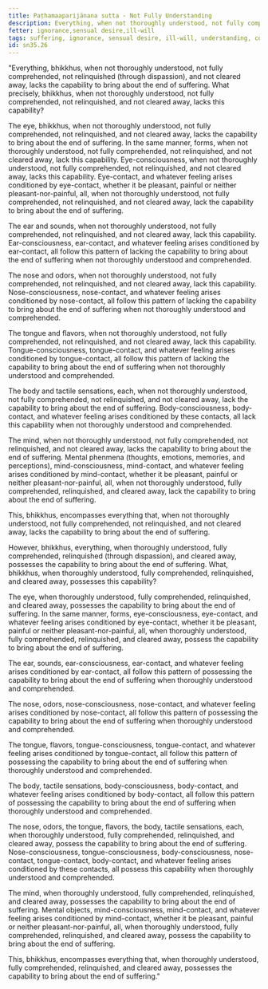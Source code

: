 ```yaml
---
title: Paṭhamaaparijānana sutta - Not Fully Understanding
description: Everything, when not thoroughly understood, not fully comprehended, not relinquished through dispassion, and not cleared away, lacks the capability to bring about the end of suffering.
fetter: ignorance,sensual desire,ill-will
tags: suffering, ignorance, sensual desire, ill-will, understanding, comprehension, relinquishment, dispassion, sn, sn35-44, sn35, six-sense bases
id: sn35.26
---
```


"Everything, bhikkhus, when not thoroughly understood, not fully comprehended, not relinquished (through dispassion), and not cleared away, lacks the capability to bring about the end of suffering. What precisely, bhikkhus, when not thoroughly understood, not fully comprehended, not relinquished, and not cleared away, lacks this capability?

The eye, bhikkhus, when not thoroughly understood, not fully comprehended, not relinquished, and not cleared away, lacks the capability to bring about the end of suffering. In the same manner, forms, when not thoroughly understood, not fully comprehended, not relinquished, and not cleared away, lack this capability. Eye-consciousness, when not thoroughly understood, not fully comprehended, not relinquished, and not cleared away, lacks this capability. Eye-contact, and whatever feeling arises conditioned by eye-contact, whether it be pleasant, painful or neither pleasant-nor-painful, all, when not thoroughly understood, not fully comprehended, not relinquished, and not cleared away, lack the capability to bring about the end of suffering.

The ear and sounds, when not thoroughly understood, not fully comprehended, not relinquished, and not cleared away, lack this capability. Ear-consciousness, ear-contact, and whatever feeling arises conditioned by ear-contact, all follow this pattern of lacking the capability to bring about the end of suffering when not thoroughly understood and comprehended.

The nose and odors, when not thoroughly understood, not fully comprehended, not relinquished, and not cleared away, lack this capability. Nose-consciousness, nose-contact, and whatever feeling arises conditioned by nose-contact, all follow this pattern of lacking the capability to bring about the end of suffering when not thoroughly understood and comprehended.

The tongue and flavors, when not thoroughly understood, not fully comprehended, not relinquished, and not cleared away, lack this capability. Tongue-consciousness, tongue-contact, and whatever feeling arises conditioned by tongue-contact, all follow this pattern of lacking the capability to bring about the end of suffering when not thoroughly understood and comprehended.

The body and tactile sensations, each, when not thoroughly understood, not fully comprehended, not relinquished, and not cleared away, lack the capability to bring about the end of suffering. Body-consciousness, body-contact, and whatever feeling arises conditioned by these contacts, all lack this capability when not thoroughly understood and comprehended.

The mind, when not thoroughly understood, not fully comprehended, not relinquished, and not cleared away, lacks the capability to bring about the end of suffering. Mental phenmena (thoughts, emotions, memories, and perceptions), mind-consciousness, mind-contact, and whatever feeling arises conditioned by mind-contact, whether it be pleasant, painful or neither pleasant-nor-painful, all, when not thoroughly understood, fully comprehended, relinquished, and cleared away, lack the capability to bring about the end of suffering.

This, bhikkhus, encompasses everything that, when not thoroughly understood, not fully comprehended, not relinquished, and not cleared away, lacks the capability to bring about the end of suffering.

However, bhikkhus, everything, when thoroughly understood, fully comprehended, relinquished (through dispassion), and cleared away, possesses the capability to bring about the end of suffering. What, bhikkhus, when thoroughly understood, fully comprehended, relinquished, and cleared away, possesses this capability?

The eye, when thoroughly understood, fully comprehended, relinquished, and cleared away, possesses the capability to bring about the end of suffering. In the same manner, forms, eye-consciousness, eye-contact, and whatever feeling arises conditioned by eye-contact, whether it be pleasant, painful or neither pleasant-nor-painful, all, when thoroughly understood, fully comprehended, relinquished, and cleared away, possess the capability to bring about the end of suffering.

The ear, sounds, ear-consciousness, ear-contact, and whatever feeling arises conditioned by ear-contact, all follow this pattern of possessing the capability to bring about the end of suffering when thoroughly understood and comprehended.

The nose, odors, nose-consciousness, nose-contact, and whatever feeling arises conditioned by nose-contact, all follow this pattern of possessing the capability to bring about the end of suffering when thoroughly understood and comprehended.

The tongue, flavors, tongue-consciousness, tongue-contact, and whatever feeling arises conditioned by tongue-contact, all follow this pattern of possessing the capability to bring about the end of suffering when thoroughly understood and comprehended.

The body, tactile sensations, body-consciousness, body-contact, and whatever feeling arises conditioned by body-contact, all follow this pattern of possessing the capability to bring about the end of suffering when thoroughly understood and comprehended.

The nose, odors, the tongue, flavors, the body, tactile sensations, each, when thoroughly understood, fully comprehended, relinquished, and cleared away, possess the capability to bring about the end of suffering. Nose-consciousness, tongue-consciousness, body-consciousness, nose-contact, tongue-contact, body-contact, and whatever feeling arises conditioned by these contacts, all possess this capability when thoroughly understood and comprehended.

The mind, when thoroughly understood, fully comprehended, relinquished, and cleared away, possesses the capability to bring about the end of suffering. Mental objects, mind-consciousness, mind-contact, and whatever feeling arises conditioned by mind-contact, whether it be pleasant, painful or neither pleasant-nor-painful, all, when thoroughly understood, fully comprehended, relinquished, and cleared away, possess the capability to bring about the end of suffering.

This, bhikkhus, encompasses everything that, when thoroughly understood, fully comprehended, relinquished, and cleared away, possesses the capability to bring about the end of suffering."
